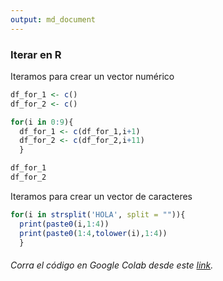 ```yaml
---
output: md_document
---
```


### Iterar en R

Iteramos para crear un vector numérico

```r
df_for_1 <- c()
df_for_2 <- c()

for(i in 0:9){
  df_for_1 <- c(df_for_1,i+1)
  df_for_2 <- c(df_for_2,i+11)
  }

df_for_1
df_for_2
```

Iteramos para crear un vector de caracteres

```r
for(i in strsplit('HOLA', split = "")){
  print(paste0(i,1:4))
  print(paste0(1:4,tolower(i),1:4))
  }
```

###### Corra el código en Google Colab desde este [link](https://colab.research.google.com/drive/142gljv8tISHVasx4sGkHV9AR1aGqT4Da?usp=sharing "Google Colab").
